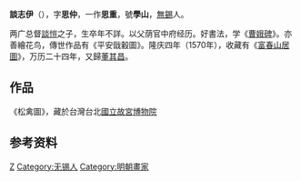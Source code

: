 {{unreferenced|time=2018-11-19T10:06:06+00:00}}
'''談志伊'''（{{bd|？||？}}），字'''思仲'''，一作'''思重'''，號'''學山'''，[[無錫|無錫]]人。

两广总督[[談愷|談愷]]之子，生卒年不詳。以父荫官中府经历。好書法，学《[[曹娥碑|曹娥碑]]》。亦善繪花鸟，傳世作品有《平安戩轂圖》。隆庆四年（1570年），收藏有《[[富春山居圖|富春山居圖]]》，万历二十四年，又歸[[董其昌|董其昌]]。

== 作品 ==
《松禽圖》，藏於台灣台北[[國立故宮博物院|國立故宮博物院]]

== 参考资料 ==
{{reflist}}

{{Authority control}}

{{DEFAULTSORT:Tan Zhiyi}}
[[Category:谈姓|Z]]
[[Category:无锡人|Category:无锡人]]
[[Category:明朝畫家|Category:明朝畫家]]